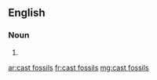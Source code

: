 ==English==

===Noun===
{{head|en|plural|head=[[cast]] [[fossil]]s}}

# {{plural of|cast fossil|lang=en|nocat=1}}

[[ar:cast fossils]]
[[fr:cast fossils]]
[[mg:cast fossils]]